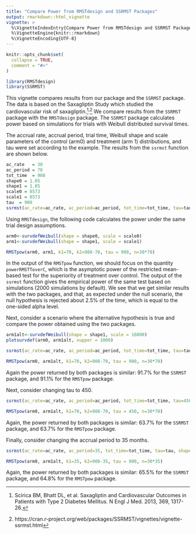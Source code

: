 ```yaml
---
title: "Compare Power from RMSTdesign and SSRMST Packages"
output: rmarkdown::html_vignette
vignette: >
  %\VignetteIndexEntry{Compare Power from RMSTdesign and SSRMST Packages}
  %\VignetteEngine{knitr::rmarkdown}
  %\VignetteEncoding{UTF-8}
---
```


```r
knitr::opts_chunk$set(
  collapse = TRUE,
  comment = "#>"
)
```

```r
library(RMSTdesign)
library(SSRMST)
```

This vignette compares results from our package and the `SSRMST` package. The data is based on the Saxagliptin Study which studied the cardiovascular risk of saxagliptin.[^1]^,^[^2] We compare results from the `SSRMST` package with the `RMSTdesign` package. The `SSRMST` package calculates power based on simulations for trials with Weibull distributed survival times. 

The accrual rate, accrual period, trial time, Weibull shape and scale parameters of the control (arm0) and treatment (arm 1) distributions, and tau were set according to the example. The results from the `ssrmst` function are shown below. 
```r
ac_rate   = 30
ac_period = 70
tot_time  = 908
shape0 = 1.05
shape1 = 1.05
scale0 = 8573
scale1 = 8573
tau  = 900
ssrmst(ac_rate=ac_rate, ac_period=ac_period, tot_time=tot_time, tau=tau, shape0=shape0, scale0=scale0, shape1=shape1, scale1=scale1, seed=2017)
```
Using `RMSTdesign`, the following code calculates the power under the same trial design assumptions. 
```r
arm0<-survdefWeibull(shape = shape0, scale = scale0)
arm1<-survdefWeibull(shape = shape1, scale = scale1)

RMSTpow(arm0, arm1, k1=70, k2=908-70, tau = 900, n=30*70)
```
In the output of the `RMSTpow` function, we should focus on the quantity `powerRMSTToverC`, which is the asymptotic power of the restricted mean-based test for the superiority of treatment over control. The output of the `ssrmst` function gives the empirical power of the same test based on simulations (2000 simulations by default). We see that we get similar results with the two packages, and that, as expected under the null scenario, the null hypothesis is rejected about 2.5% of the time, which is equal to the one-sided alpha level.

Next, consider a scenario where the alternative hypothesis is true and compare the power obtained using the two packages. 
```r
arm1alt<-survdefWeibull(shape = shape1, scale = 16000)
plotsurvdef(arm0, arm1alt, xupper = 1000)

ssrmst(ac_rate=ac_rate, ac_period=ac_period, tot_time=tot_time, tau=tau, shape0=shape0, scale0=scale0, shape1=shape1, scale1=16000, seed=2017)

RMSTpow(arm0, arm1alt, k1=70, k2=908-70, tau = 900, n=30*70)
```
Again the power returned by both packages is similar: 91.7% for the `SSRMST` package, and 91.1% for the `RMSTpow` package. 

Next, consider changing tau to 450. 
```r
ssrmst(ac_rate=ac_rate, ac_period=ac_period, tot_time=tot_time, tau=450, shape0=shape0, scale0=scale0, shape1=shape1, scale1=16000, seed=2017)

RMSTpow(arm0, arm1alt, k1=70, k2=908-70, tau = 450, n=30*70)
```
Again, the power returned by both packages is similar: 63.7% for the `SSRMST` package, and 63.7% for the `RMSTpow` package. 

Finally, consider changing the accrual period to 35 months.
```r
ssrmst(ac_rate=ac_rate, ac_period=35, tot_time=tot_time, tau=tau, shape0=shape0, scale0=scale0, shape1=shape1, scale1=16000, seed=2017)

RMSTpow(arm0, arm1alt, k1=35, k2=908-35, tau = 900, n=30*35)
```
Again, the power returned by both packages is similar: 65.5% for the `SSRMST` package, and 64.8% for the `RMSTpow` package. 

[^1]: Scirica BM, Bhatt DL, et al. Saxagliptin and Cardiovascular Outcomes in Patients with Type 2 Diabetes Mellitus. N Engl J Med. 2013, 369, 1317-26.
[^2]: https://cran.r-project.org/web/packages/SSRMST/vignettes/vignette-ssrmst.html
